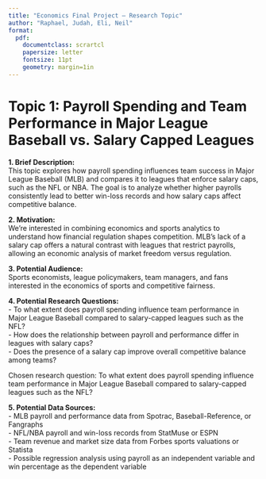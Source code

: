 ```yaml
---
title: "Economics Final Project — Research Topic"
author: "Raphael, Judah, Eli, Neil"
format:
  pdf:
    documentclass: scrartcl
    papersize: letter
    fontsize: 11pt
    geometry: margin=1in
---
```


# Topic 1: Payroll Spending and Team Performance in Major League Baseball vs. Salary Capped Leagues

**1. Brief Description:**  
This topic explores how payroll spending influences team success in Major League Baseball (MLB) and compares it to leagues that enforce salary caps, such as the NFL or NBA. The goal is to analyze whether higher payrolls consistently lead to better win-loss records and how salary caps affect competitive balance.

**2. Motivation:**  
We're interested in combining economics and sports analytics to understand how financial regulation shapes competition. MLB’s lack of a salary cap offers a natural contrast with leagues that restrict payrolls, allowing an economic analysis of market freedom versus regulation.

**3. Potential Audience:**  
Sports economists, league policymakers, team managers, and fans interested in the economics of sports and competitive fairness.

**4. Potential Research Questions:**  
- To what extent does payroll spending influence team performance in Major League Baseball compared to salary-capped leagues such as the NFL?  
- How does the relationship between payroll and performance differ in leagues with salary caps?  
- Does the presence of a salary cap improve overall competitive balance among teams?

Chosen research question: To what extent does payroll spending influence team performance in Major League Baseball compared to salary-capped leagues such as the NFL?  

**5. Potential Data Sources:**  
- MLB payroll and performance data from Spotrac, Baseball-Reference, or Fangraphs  
- NFL/NBA payroll and win-loss records from StatMuse or ESPN  
- Team revenue and market size data from Forbes sports valuations or Statista  
- Possible regression analysis using payroll as an independent variable and win percentage as the dependent variable
